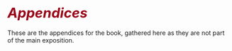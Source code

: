 # <i style="font-size: 110%; color:#990017;">Appendices</i> {-}

These are the appendices for the book, gathered here as they
are not part of the main exposition.